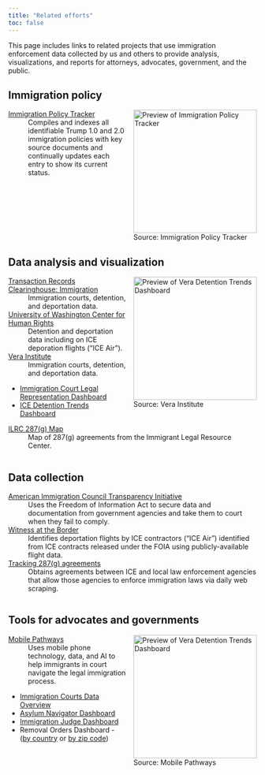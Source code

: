 ```yaml
---
title: "Related efforts"
toc: false
---
```


This page includes links to related projects that use immigration enforcement data collected by us and others to provide analysis, visualizations, and reports for attorneys, advocates, government, and the public.

## Immigration policy

<div style="float: right; padding-left: 15px"><img src="img/policy-tracker-screenshot.png" alt="Preview of Immigration Policy Tracker" width=250><br><figcaption>Source: Immigration Policy Tracker</figcaption></div>

[Immigration Policy Tracker](https://immpolicytracking.org)  
: Compiles and indexes all identifiable Trump 1.0 and 2.0 immigration policies with key source documents and continually updates each entry to show its current status. 

<div style="clear: both;"></div>

## Data analysis and visualization

<div style="float: right; padding-left: 15px"><img src="img/vera-screenshot.png" alt="Preview of Vera Detention Trends Dashboard" width=250><br><figcaption>Source: Vera Institute</figcaption></div>

[Transaction Records Clearinghouse: Immigration](https://tracreports.org/immigration)
: Immigration courts, detention, and deportation data.

[University of Washington Center for Human Rights](https://jsis.washington.edu/humanrights/)
: Detention and deportation data including on ICE deporation flights ("ICE Air").

[Vera Institute](https://www.vera.org)
: Immigration courts, detention, and deportation data.

  - [Immigration Court Legal Representation Dashboard](https://www.vera.org/ending-mass-incarceration/reducing-incarceration/detention-of-immigrants/advancing-universal-representation-initiative/immigration-data-tools-and-maps)
  - [ICE Detention Trends Dashboard](https://www.vera.org/ice-detention-trends)

[ILRC 287(g) Map](https://www.ilrc.org/practitioners/national-map-287g-agreements)
: Map of 287(g) agreements from the Immigrant Legal Resource Center. 

<div style="clear: both;"></div>

## Data collection

[American Immigration Council Transparency Initiative](https://www.americanimmigrationcouncil.org/what-we-do/government-transparency)
: Uses the Freedom of Information Act to secure data and documentation from government agencies and take them to court when they fail to comply. 

[Witness at the Border](https://witnessattheborder.org)
: Identifies deportation flights by ICE contractors ("ICE Air") identified from ICE contracts released under the FOIA using publicly-available flight data.

[Tracking 287(g) agreements](https://github.com/appelson/Tracking-287g)
: Obtains agreements between ICE and local law enforcement agencies that allow those agencies to enforce immigration laws via daily web scraping.

<div style="clear: both;"></div>

## Tools for advocates and governments

<div style="float: right; padding-left: 15px"><img src="img/mobile-pathways-screenshot.png" alt="Preview of Vera Detention Trends Dashboard" width=250><br><figcaption>Source: Mobile Pathways</figcaption></div>

<!-- * [Immigration Commons](https://immigrationcommons.org) -->
<!-- : Data analysis and visualization platform on immigration court proceedings for civil society and local government.  -->

[Mobile Pathways](https://www.mobilepathways.org) 
: Uses mobile phone technology, data, and AI to help immigrants in court navigate the legal immigration process.

 - [Immigration Courts Data Overview](https://www.mobilepathways.org/immigration-court-data)
 - [Asylum Navigator Dashboard](https://www.mobilepathways.org/dashboards/asylum-navigator-dashboard)
 - [Immigration Judge Dashboard](https://www.mobilepathways.org/dashboards/judge-profiles)
 - Removal Orders Dashboard - ([by country](https://www.mobilepathways.org/dashboards/deportation-map) or [by zip code](https://www.mobilepathways.org/dashboards/us-deportation-map))
